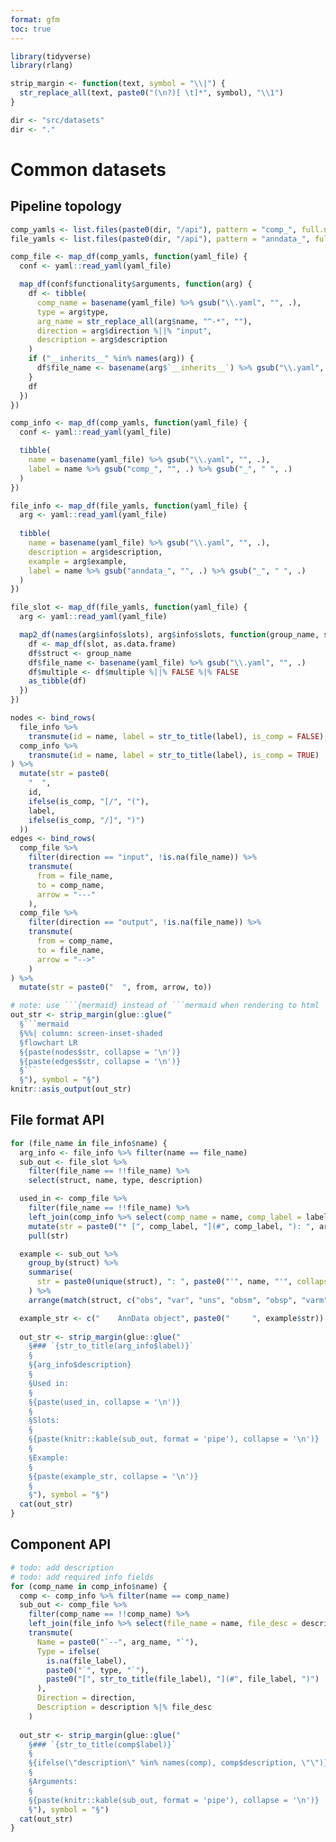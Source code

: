 ```yaml
---
format: gfm
toc: true
---
```


```r
library(tidyverse)
library(rlang)

strip_margin <- function(text, symbol = "\\|") {
  str_replace_all(text, paste0("(\n?)[ \t]*", symbol), "\\1") 
}

dir <- "src/datasets"
dir <- "."
```

# Common datasets



## Pipeline topology

```r
comp_yamls <- list.files(paste0(dir, "/api"), pattern = "comp_", full.names = TRUE)
file_yamls <- list.files(paste0(dir, "/api"), pattern = "anndata_", full.names = TRUE)

comp_file <- map_df(comp_yamls, function(yaml_file) {
  conf <- yaml::read_yaml(yaml_file)

  map_df(conf$functionality$arguments, function(arg) {
    df <- tibble(
      comp_name = basename(yaml_file) %>% gsub("\\.yaml", "", .),
      type = arg$type,
      arg_name = str_replace_all(arg$name, "^-*", ""),
      direction = arg$direction %||% "input",
      description = arg$description
    )
    if ("__inherits__" %in% names(arg)) {
      df$file_name <- basename(arg$`__inherits__`) %>% gsub("\\.yaml", "", .)
    }
    df
  })
})

comp_info <- map_df(comp_yamls, function(yaml_file) {
  conf <- yaml::read_yaml(yaml_file)

  tibble(
    name = basename(yaml_file) %>% gsub("\\.yaml", "", .),
    label = name %>% gsub("comp_", "", .) %>% gsub("_", " ", .)
  )
})

file_info <- map_df(file_yamls, function(yaml_file) {
  arg <- yaml::read_yaml(yaml_file)
  
  tibble(
    name = basename(yaml_file) %>% gsub("\\.yaml", "", .),
    description = arg$description,
    example = arg$example,
    label = name %>% gsub("anndata_", "", .) %>% gsub("_", " ", .)
  )
})

file_slot <- map_df(file_yamls, function(yaml_file) {
  arg <- yaml::read_yaml(yaml_file)

  map2_df(names(arg$info$slots), arg$info$slots, function(group_name, slot) {
    df <- map_df(slot, as.data.frame)
    df$struct <- group_name
    df$file_name <- basename(yaml_file) %>% gsub("\\.yaml", "", .)
    df$multiple <- df$multiple %||% FALSE %|% FALSE
    as_tibble(df)
  })
})
```

```r
nodes <- bind_rows(
  file_info %>%
    transmute(id = name, label = str_to_title(label), is_comp = FALSE),
  comp_info %>%
    transmute(id = name, label = str_to_title(label), is_comp = TRUE)
) %>%
  mutate(str = paste0(
    "  ",
    id, 
    ifelse(is_comp, "[/", "("), 
    label,
    ifelse(is_comp, "/]", ")")
  ))
edges <- bind_rows(
  comp_file %>%
    filter(direction == "input", !is.na(file_name)) %>%
    transmute(
      from = file_name,
      to = comp_name,
      arrow = "---"
    ),
  comp_file %>%
    filter(direction == "output", !is.na(file_name)) %>%
    transmute(
      from = comp_name, 
      to = file_name, 
      arrow = "-->"
    )
) %>%
  mutate(str = paste0("  ", from, arrow, to))

# note: use ```{mermaid} instead of ```mermaid when rendering to html
out_str <- strip_margin(glue::glue("
  §```mermaid
  §%%| column: screen-inset-shaded
  §flowchart LR
  §{paste(nodes$str, collapse = '\n')}
  §{paste(edges$str, collapse = '\n')}
  §```
  §"), symbol = "§")
knitr::asis_output(out_str)
```

## File format API

```r
for (file_name in file_info$name) {
  arg_info <- file_info %>% filter(name == file_name)
  sub_out <- file_slot %>% 
    filter(file_name == !!file_name) %>% 
    select(struct, name, type, description)

  used_in <- comp_file %>%
    filter(file_name == !!file_name) %>%
    left_join(comp_info %>% select(comp_name = name, comp_label = label), by = "comp_name") %>%
    mutate(str = paste0("* [", comp_label, "](#", comp_label, "): ", arg_name, " (as ", direction, ")")) %>%
    pull(str)

  example <- sub_out %>%
    group_by(struct) %>%
    summarise(
      str = paste0(unique(struct), ": ", paste0("'", name, "'", collapse = ", "))
    ) %>%
    arrange(match(struct, c("obs", "var", "uns", "obsm", "obsp", "varm", "varp", "layers")))

  example_str <- c("    AnnData object", paste0("     ", example$str))
  
  out_str <- strip_margin(glue::glue("
    §### `{str_to_title(arg_info$label)}`
    §
    §{arg_info$description}
    §
    §Used in:
    §
    §{paste(used_in, collapse = '\n')}
    §
    §Slots:
    §
    §{paste(knitr::kable(sub_out, format = 'pipe'), collapse = '\n')}
    §
    §Example:
    §
    §{paste(example_str, collapse = '\n')}
    §
    §"), symbol = "§")
  cat(out_str)
}
```



## Component API

```r
# todo: add description
# todo: add required info fields
for (comp_name in comp_info$name) {
  comp <- comp_info %>% filter(name == comp_name)
  sub_out <- comp_file %>% 
    filter(comp_name == !!comp_name) %>%
    left_join(file_info %>% select(file_name = name, file_desc = description, file_label = label), by = "file_name") %>%
    transmute(
      Name = paste0("`--", arg_name, "`"),
      Type = ifelse(
        is.na(file_label), 
        paste0("`", type, "`"), 
        paste0("[", str_to_title(file_label), "](#", file_label, ")")
      ),
      Direction = direction,
      Description = description %|% file_desc
    )
  
  out_str <- strip_margin(glue::glue("
    §### `{str_to_title(comp$label)}`
    §
    §{ifelse(\"description\" %in% names(comp), comp$description, \"\")}
    §
    §Arguments:
    §
    §{paste(knitr::kable(sub_out, format = 'pipe'), collapse = '\n')}
    §"), symbol = "§")
  cat(out_str)
}
```
